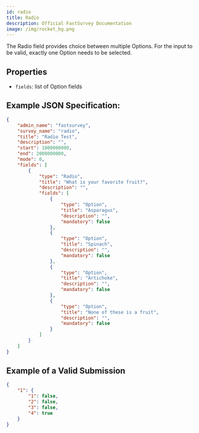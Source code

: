 ```yaml
---
id: radio
title: Radio
description: Official FastSurvey Documentation
image: /img/rocket_bg.png
---
```


The Radio field provides choice between multiple Options. For the input to be valid, exactly one Option needs to be selected.

## Properties

- `fields`: list of Option fields

## Example JSON Specification:

```json
{
    "admin_name": "fastsurvey",
    "survey_name": "radio",
    "title": "Radio Test",
    "description": "",
    "start": 1000000000,
    "end": 2000000000,
    "mode": 0,
    "fields": [
        {
            "type": "Radio",
            "title": "What is your favorite fruit?",
            "description": "",
            "fields": [
                {
                    "type": "Option",
                    "title": "Asparagus",
                    "description": "",
                    "mandatory": false
                },
                {
                    "type": "Option",
                    "title": "Spinach",
                    "description": "",
                    "mandatory": false
                },
                {
                    "type": "Option",
                    "title": "Artichoke",
                    "description": "",
                    "mandatory": false
                },
                {
                    "type": "Option",
                    "title": "None of these is a fruit",
                    "description": "",
                    "mandatory": false
                }
            ]
        }
    ]
}
```

## Example of a Valid Submission

```json
{
    "1": {
        "1": false,
        "2": false,
        "3": false,
        "4": true
    }
}
```
